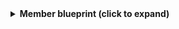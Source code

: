 <details>
<summary><b>Member blueprint (click to expand)</b></summary>
```json showLineNumbers
{
  "identifier": "gitlabMember",
  "title": "GitLab Member",
  "icon": "GitLab",
  "schema": {
    "properties": {
      "url": {
        "type": "string",
        "title": "URL",
        "format": "url",
        "description": "Link to the member's GitLab profile"
      },
      "state": {
        "type": "string",
        "title": "State",
        "description": "The state of the member's account"
      },
      "email": {
        "type": "string",
        "title": "Email",
        "format": "email",
        "description": "The member's email address"
      },
      "created_by": {
        "type": "string",
        "title": "Created By",
        "description": "Name of the user who added this member"
      }
    },
    "required": []
  },
  "mirrorProperties": {},
  "calculationProperties": {},
  "aggregationProperties": {},
  "relations": {}
}
```
</details>